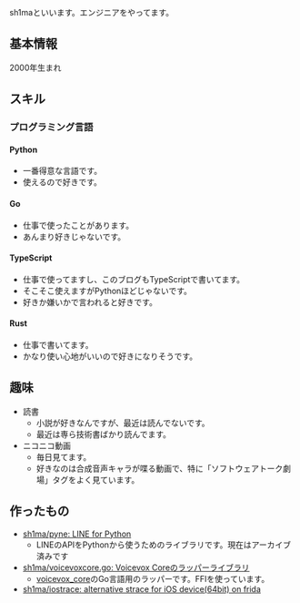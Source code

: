 sh1maといいます。エンジニアをやってます。

## 基本情報

2000年生まれ

## スキル

### プログラミング言語

#### Python

- 一番得意な言語です。
- 使えるので好きです。

#### Go

- 仕事で使ったことがあります。
- あんまり好きじゃないです。

#### TypeScript

- 仕事で使ってますし、このブログもTypeScriptで書いてます。
- そこそこ使えますがPythonほどじゃないです。
- 好きか嫌いかで言われると好きです。

#### Rust

- 仕事で書いてます。
- かなり使い心地がいいので好きになりそうです。

## 趣味

- 読書
  - 小説が好きなんですが、最近は読んでないです。
  - 最近は専ら技術書ばかり読んでます。
- ニコニコ動画
  - 毎日見てます。
  - 好きなのは合成音声キャラが喋る動画で、特に「ソフトウェアトーク劇場」タグをよく見ています。

## 作ったもの

- [sh1ma/pyne: LINE for Python](https://github.com/sh1ma/pyne)
  - LINEのAPIをPythonから使うためのライブラリです。現在はアーカイブ済みです
- [sh1ma/voicevoxcore.go: Voicevox Coreのラッパーライブラリ](https://github.com/sh1ma/voicevoxcore.go)
  - [voicevox_core](https://github.com/VOICEVOX/voicevox_core)のGo言語用のラッパーです。FFIを使っています。
- [sh1ma/iostrace: alternative strace for iOS device(64bit) on frida](https://github.com/sh1ma/iostrace)

